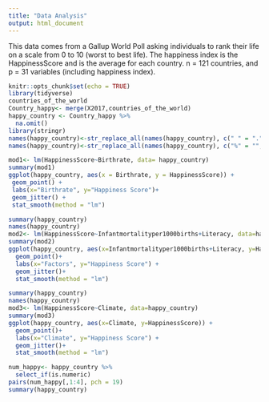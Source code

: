```yaml
---
title: "Data Analysis"
output: html_document
---
```



This data comes from a Gallup World Poll asking individuals to rank their life on a scale from 0 to 10 (worst to best life). The happiness index is the HappinessScore and is the average for each country. n = 121 countries, and p = 31 variables (including happiness index).
```r
knitr::opts_chunk$set(echo = TRUE)
library(tidyverse)
countries_of_the_world
Country_happy<- merge(X2017,countries_of_the_world)
happy_country <- Country_happy %>%
  na.omit()
library(stringr)
names(happy_country)<-str_replace_all(names(happy_country), c(" " = "." , "," = "" ))
names(happy_country)<-str_replace_all(names(happy_country), c("%" = "", "\\("="", "\\)"="", "\\."=""))
```

```r
mod1<- lm(HappinessScore~Birthrate, data= happy_country)
summary(mod1)
ggplot(happy_country, aes(x = Birthrate, y = HappinessScore)) +
 geom_point() +
 labs(x="Birthrate", y="Happiness Score")+
 geom_jitter() +
 stat_smooth(method = "lm")
```

```r
summary(happy_country)
names(happy_country)
mod2<- lm(HappinessScore~Infantmortalityper1000births+Literacy, data=happy_country)
summary(mod2)
ggplot(happy_country, aes(x=Infantmortalityper1000births+Literacy, y=HappinessScore)) +
  geom_point()+
  labs(x="Factors", y="Happiness Score") +
  geom_jitter()+
  stat_smooth(method = "lm")
```

```r
summary(happy_country)
names(happy_country)
mod3<- lm(HappinessScore~Climate, data=happy_country)
summary(mod3)
ggplot(happy_country, aes(x=Climate, y=HappinessScore)) +
  geom_point()+
  labs(x="Climate", y="Happiness Score") +
  geom_jitter()+
  stat_smooth(method = "lm")
```

```r
num_happy<- happy_country %>%
  select_if(is.numeric)
pairs(num_happy[,1:4], pch = 19)
summary(happy_country)
```